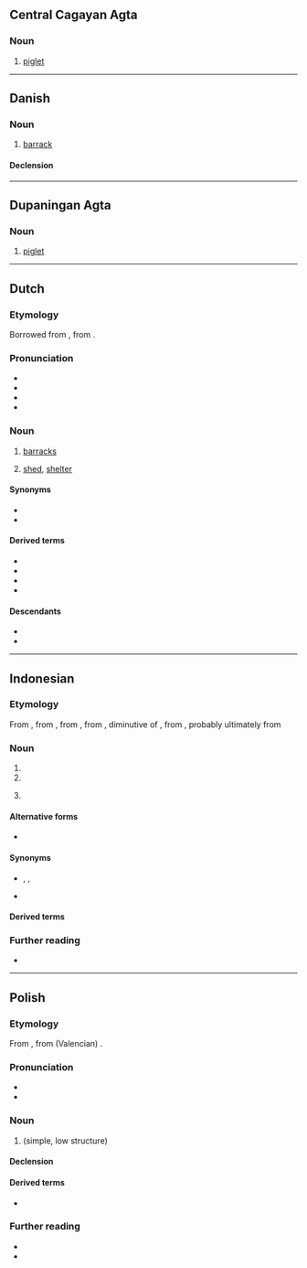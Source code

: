{{also|Barak|barák|Barák|bar-ak}}
==Central Cagayan Agta==

===Noun===
{{head|agt|noun}}

# [[piglet]]

----

==Danish==

===Noun===
{{da-noun}}

# [[barrack]]

====Declension====
{{da-decl|en|er|dc=1}}

----

==Dupaningan Agta==

===Noun===
{{head|duo|noun}}

# [[piglet]]

----

==Dutch==

===Etymology===
Borrowed from {{bor|nl|fr|baraque}}, from {{der|nl|es|barraca}}.

===Pronunciation===
* {{IPA|nl|/baːˈrɑk/}}
* {{audio|nl|Nl-barak.ogg|Audio}}
* {{hyphenation|nl|ba|rak}}
* {{rhymes|nl|ɑk}}

===Noun===
{{nl-noun|f|barakken|barakje}}

# [[barracks]]
# {{lb|nl|Belgium}} [[shed]], [[shelter]]

====Synonyms====
{{sense|shed}}
* {{l|nl|schuur}}
* {{l|nl|tuinhuis}}

====Derived terms====
* {{l|nl|kampbarak}}
* {{l|nl|officiersbarak}}
* {{l|nl|praatbarak}}
* {{l|nl|soldatenbarak}}

====Descendants====
* {{desc|id|barak|bor=1}}
* {{desc|pap|barak|bor=1}}

----

==Indonesian==

===Etymology===
From {{der|id|nl|barak}}, from {{der|id|fr|baraque}}, from {{der|id|es|barraca}}, from {{der|id|ca|barraca}}, diminutive of {{m|ca|barra||clay, mud}}, from {{der|id|VL.|*barrum||}}, probably ultimately from {{der|id|xce|-}}

===Noun===
{{id-noun}}

# {{l|en|barracks}}
# {{l|en|shed}}
# {{lb|id|healthcare|medicine|rare}} {{l|en|ward}}

====Alternative forms====
* {{l|ms|berek}} {{q|Brunei|Malaysia|Singapore}}

====Synonyms====
* {{sense|ward}} {{l|id|bangsal}}, {{l|id|paviliun}}, {{l|id|sal}}
* {{sense|ward}} {{l|ms|wad}} {{q|Brunei|Malaysia|Singapore}}

====Derived terms====
{{der4|id|
| membarak
|}}

===Further reading===
* {{R:KBBI Daring}}

----

==Polish==
{{wp|lang=pl}}

===Etymology===
From {{bor|pl|fr|baraque}}, from (Valencian) {{der|pl|ca|barraca}}.

===Pronunciation===
* {{pl-IPA}}
* {{audio|pl|Pl-barak.ogg|Audio}}

===Noun===
{{pl-noun|m-in|dim=baraczek}}

# {{l|en|[[barrack]], [[shack]]}} (simple, low structure)

====Declension====
{{pl-decl-noun-m-in}}

====Derived terms====
* {{q|adjective}} {{l|pl|barakowy}}

===Further reading===
* {{R:pl:WSJP}}
* {{R:PWN}}